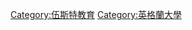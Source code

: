 {{Cat main|伍斯特大學}}

{{DEFAULTSORT:University Of Worcester}}
[[Category:伍斯特教育|Category:伍斯特教育]]
[[Category:英格蘭大學|Category:英格蘭大學]]